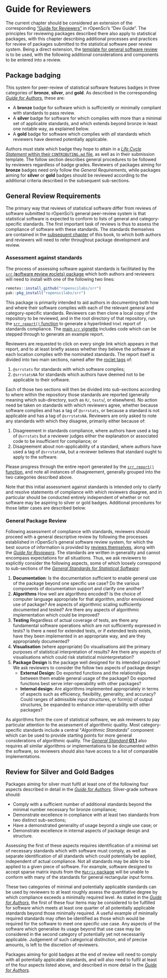 
# Guide for Reviewers {#pkgreview}

The current chapter should be considered an extension of the corresponding
["Guide for Reviewers"](https://devguide.ropensci.org/reviewerguide.html) in
rOpenSci's "Dev Guide". The principles for reviewing packages described there
also apply to statistical packages, with this chapter describing additional
processes and practices for review of packages submitted to the statistical
software peer review system. Being a direct extension, the [template for
general software review](https://devguide.ropensci.org/reviewtemplate.html) is
to be used, with the following additional considerations and components to be
entered into a review.

## Package badging


This system for peer-review of statistical software features badges in three
categories of **bronze**, **silver**, and **gold**. As described in the
corresponding [*Guide for Authors*](#pkgdev-badges), these are:

- A **bronze** badge for software which is sufficiently or minimally compliant
  with standards to pass review.
- A **silver** badge for software for which complies with more than a minimal
  set of applicable standards, and which extends beyond bronze in least one
  notable way, as explained below.
- A **gold** badge for software which complies with *all* standards which
  reviewers have deemed potentially applicable.

Authors must state which badge they hope to attain in a [*Life Cycle Statement*
within their `CONTRIBUTING.md` file](#pkgdev-lifecycle), as well as in their
submission template. The follow section describes general procedures to be
followed by reviewers regardless of badge grades. Reviewers of packages aiming
for **bronze** badges need only follow the *General Requirements*, while
packages aiming for **silver** or **gold** badges should be reviewed according
to the additional criteria described in the subsequent sub-sections.

## General Review Requirements

The primary way that reviews of statistical software differ from reviews of
software submitted to rOpenSci's general peer-review system is that statistical
software is expected to conform to lists of general and category-specific
standards. The first important task of reviews is thus to assess the compliance
of software with these standards. The standards themselves are contained in the
[subsequent chapter](#standards) of this book, to which both authors and
reviewers will need to refer throughout package development and review.

### Assessment against standards

The process of assessing software against standards is facilitated by the
[`srr` (**s**oftware **r**eview **r**oclets)
package](https://github.com/ropenscilabs/srr) which both authors and
reviewers will need to install with one of the following two lines:

```r
remotes::install_github("ropenscilabs/srr")
pak::pkg_install("ropenscilabs/srr")
```

This package is primarily intended to aid authors in documenting both how
and where their software complies with each of the relevant general and
category-specific standards. Reviewers can then clone a local copy of the
repository to be reviewed, and in the root directory of that repository, run
the [`srr_report()`
function](https://ropenscilabs.github.io/srr/reference/srr_report.html)
to generate a hyperlinked `html` report of standards compliance. The [main
`srr` vignette](https://ropenscilabs.github.io/srr/articles/srr-stats.html)
includes code which can be stepped through to generate an example report.

Reviewers are requested to click on every single link which appears in that
report, and to at least briefly assess whether they believe the software at
each location complies with the nominated standards. The report itself is
divided into two main sections, named after the [roclet
tags](https://ropenscilabs.github.io/srr/articles/srr-stats.html#3-roxygen2-tags)
of:

1. `@srrstats` for standards with which software complies;
2. `@srrstatsNA` for standards which authors have deemed not to be
   applicable to their software.


Each of those two sections will then be divided into sub-sections according to
where within the repository those standards are reported (generally meaning
which sub-directory, such as `R/`, `tests`/, or elsewhere). No action need be
taken on standards with which reviewers agree, whether because software
complies and has a tag of `@srrstats`, or because a standard is not applicable
and has a tag of `@srrstatsNA`. Reviewers are only asked to note any standards
with which they disagree, primarily either because of:

1. Disagreement in standards compliance, where authors have used a tag of
   `@srrstats` but a reviewer judges either the explanation or associated code
   to be insufficient for compliance; or
2. Disagreement about non-applicability of a standard, where authors have
   used a tag of `@srrstatsNA`, but a reviewer believes that standard ought to
   apply to the software.

Please progress through the entire report generated by the [`srr_report()`
function](https://ropenscilabs.github.io/srr/reference/srr_report.html), and
note all instances of disagreement, generally grouped into the two categories
described above.

Note that this initial assessment against standards is intended only to clarify
and resolve statements of compliance with which reviewers disagree, and in
particular should be conducted entirely independent of whether or not software
may be aspiring to silver or gold badges. Additional procedures for those
latter cases are described below.


### General Package Review

Following assessment of compliance with standards, reviewers should proceed
with a general descriptive review by following the processes established in
rOpenSci's general software review system, for which the best source of
information is provided by [reviews
themselves](https://github.com/ropensci/software-review/issues), along with the
[*Guide for Reviewers*](https://devguide.ropensci.org/reviewerguide.html).
The standards are written in generality and cannot encompass expectations for 
all situations.  Thus, we ask reviewers to explicitly consider the following 
aspects, some of which loosely correspond to sub-sections of the
[*General Standards for Statistical Software*](#general-standards):

1. **Documentation**: Is the documentation sufficient to enable general use of
   the package beyond one specific use case? Do the various components of
   documentation support and clarify one another?
2. **Algorithms** How well are algorithms encoded? Is the choice of computer
   language appropriate for that algorithm, and/or envisioned use of package?
   Are aspects of algorithmic scaling sufficiently documented and tested? Are
   there any aspects of algorithmic implementation which could be improved?
3. **Testing** Regardless of actual coverage of tests, are there any
   fundamental software operations which are not sufficiently expressed in
   tests? Is there a need for extended tests, or if extended tests exists, have
   they been implemented in an appropriate way, and are they appropriately
   documented?
4. **Visualisation** (where appropriate) Do visualisations aid the primary
   purposes of statistical interpretation of results? Are there any aspects of
   visualisations which could risk statistical misinterpretation?
5. **Package Design** Is the package well designed for its intended purpose? We
   ask reviewers to consider the follow two aspects of package design:
    - **External Design:** Do exported functions and the relationships between
      them enable general usage of the package? Do exported functions best
      serve inter-operability with other packages?
    - **Internal design:** Are algorithms implemented appropriately in terms of
      aspects such as efficiency, flexibility, generality, and accuracy? Could
      ranges of admissible input structures, or form(s) of output structures,
      be expanded to enhance inter-operability with other packages?

As algorithms form the core of statistical software, we ask reviewers to pay
particular attention to the assessment of algorithmic quality. Most
category-specific standards include a central "*Algorithmic Standards*"
component which can be used to provide starting points for more general
considerations of algorithmic quality. The [*General Standard*
**G1.1**](#general-standards) also requires all similar algorithms or
implementations to be documented within the software, so reviewers should also
have access to a list of comparable implementations.

## Review for Silver and Gold Badges

Packages aiming for silver must fulfil at least one of the following four
aspects described in detail in the [*Guide for Authors*](#pkgdev-silver).
Silver-grade software should:

- Comply with a sufficient number of additional standards beyond the minimal
  number necessary for bronze compliance;
- Demonstrate excellence in compliance with at least two standards from two
  distinct sub-sections;
- Have a demonstrated generality of usage beyond a single use case; or
- Demonstrate excellence in internal aspects of package design and structure.

Assessing the first of these aspects requires identification of a minimal
set of necessary standards which with software must comply, as well as separate
identification of all standards which could potentially be applied, independent
of actual compliance. Not all standards may be able to be applied to a given
piece of software. For example, software designed to accept sparse matrix
inputs from the [`Matrix`
package](https://cran.r-project.org/web/packages/Matrix/index.html) will be
unable to conform with many of the standards for general rectangular input
forms. 

These two categories of minimal and potentially applicable standards can be
used by reviewers to at least roughly assess the quantitative degree by which
compliance exceeds a minimally required level. As stated in the [*Guide for
Authors*](#pkgdev-silver), the first of these four items may be considered to
be fulfilled for software which meets at least one quarter of all potentially
applicable standards beyond those minimally required. A useful example of
minimally required standards may often be identified as those which would be
required for the software to meet one specific use case. Any aspects of the
software which generalise its usage beyond that use case may be considered in
the second category of potentially yet not necessarily applicable. Judgement of
such categorical distinction, and of precise amounts, is left to the discretion
of reviewers.

Packages aiming for gold badges at the end of review will need to comply with
all potentially applicable standards, and will also need to fulfil at least of
the four aspects listed above, and described in more detail in the [*Guide for
Authors*](#pkgdev-silver).
